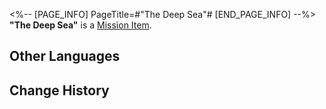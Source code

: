 <%-- [PAGE_INFO]
PageTitle=#"The Deep Sea"#
[END_PAGE_INFO] --%>
{{Item Infobox
|id          = 140587
|image       = Item The Deep Sea.png{{subst:void|<!--$UPLOAD:<<SpriteOutput/ItemFigures/401032.png>-<Item The Deep Sea.png>-<Item Icons>>-->}}
|type        = Mission Item
|invCategory = Missions
|rarity      = 3
|effect      = 
|description = Tides rise and fall, but the sound of waves remains eternal.
}}
'''"The Deep Sea"''' is a [[Mission Item]].

==Other Languages==
{{Other Languages
|en   = "The Deep Sea"
|zhs  = 「深海」
|zht  = 「深海」
|ja   = 「深海」
|ko   = 「심해」
|es   = "Mar profundo"
|fr   = «&nbsp;Les abysses&nbsp;»
|ru   = «Глубокое море»
|th   = "ทะเลลึก"
|vi   = "Biển Sâu"
|de   = „Die Tiefsee“
|id   = "Laut Dalam"
|pt   = "O Mar Profundo"
}}

==Change History==
{{Change History|3.5}}